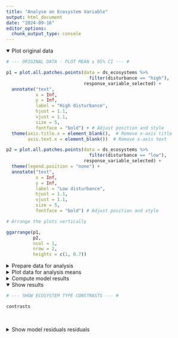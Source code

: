```yaml
---
title: "Analyse an Ecosystem Variable"
output: html_document
date: "2024-09-16"
editor_options: 
  chunk_output_type: console
---
```


<details open = "open">
     <summary>Plot original data</summary>
```r

# --- ORIGINAL DATA - PLOT MEAN ± 95% CI --- #

p1 = plot.all.patches.points(data = ds_ecosystems %>% 
                               filter(disturbance == "high"),
                             response_variable_selected) +
  annotate("text", 
           x = Inf, 
           y = Inf, 
           label = "High disturbance", 
           hjust = 1.1, 
           vjust = 1.1, 
           size = 5, 
           fontface = "bold") + # Adjust position and style
  theme(axis.title.x = element_blank(),  # Remove x-axis title
        axis.text.x = element_blank())  # Remove x-axis text

p2 = plot.all.patches.points(data = ds_ecosystems %>% 
                               filter(disturbance == "low"),
                             response_variable_selected) +
  theme(legend.position = "none") +
  annotate("text", 
           x = Inf, 
           y = Inf, 
           label = "Low disturbance", 
           hjust = 1.1, 
           vjust = 1.1, 
           size = 5, 
           fontface = "bold") # Adjust position and style

# Arrange the plots vertically

ggarrange(p1, 
          p2, 
          ncol = 1, 
          nrow = 2, 
          heights = c(1, 0.7))
```
</details>

<details>
    <summary>Prepare data for analysis</summary>
```r

# --- PREPARE DATA FOR ANALYSIS --- #

# Add baselines

baselines = ds_ecosystems %>%
  filter(time_point == time_point_of_baselines) %>%
  select(culture_ID,
         all_of(response_variable_selected)) %>%
  rename(baseline = all_of(response_variable_selected))

data_for_analysis = ds_ecosystems %>%
  left_join(baselines)

# Filter data and change level names

data_for_analysis = data_for_analysis %>%
  filter(time_point %in% time_points_model,
         #!is.na(water_addition_ml),
         !is.na(!!sym(response_variable_selected)),
         !is.infinite(!!sym(response_variable_selected))) %>%
  mutate(ecosystem_type = case_when(ecosystem_type == "Small unconnected" ~ "S",
                                    ecosystem_type == "Medium unconnected" ~ "M",
                                    ecosystem_type == "Large unconnected" ~ "L",
                                    ecosystem_type == "Small connected to small" ~ "S_S",
                                    ecosystem_type == "Small connected to large" ~ "S_L",
                                    ecosystem_type == "Medium connected to medium" ~ "M_M",
                                    ecosystem_type == "Large connected to large" ~ "L_L",
                                    ecosystem_type == "Large connected to small" ~ "L_S",
                                    TRUE ~ ecosystem_type)) %>%
  ungroup()
```
</details>

<details>
<summary>Plot data for analysis means</summary>
```r

# --- DATA FOR ANALYSIS - PLOT MEAN ± 95% CI --- #

p1 = plot.all.patches.points(data = data_for_analysis %>% 
                               filter(disturbance == "high"),
                             response_variable_selected) +
  annotate("text", 
           x = Inf, 
           y = Inf, 
           label = "High disturbance", 
           hjust = 1.1, 
           vjust = 1.1, 
           size = 5, 
           fontface = "bold") + # Adjust position and style
  theme(axis.title.x = element_blank(),  # Remove x-axis title
        axis.text.x = element_blank())  # Remove x-axis text

p2 = plot.all.patches.points(data = data_for_analysis %>% 
                               filter(disturbance == "low"),
                             response_variable_selected) +
  theme(legend.position = "none") +
  annotate("text", 
           x = Inf, 
           y = Inf, 
           label = "Low disturbance", 
           hjust = 1.1, 
           vjust = 1.1, 
           size = 5, 
           fontface = "bold") # Adjust position and style

# Arrange the plots vertically

ggarrange(p1, 
          p2, 
          ncol = 1, 
          nrow = 2, 
          heights = c(1, 0.7))
```
</details>

<details>
<summary>Compute model results</summary>
```r

# --- MODEL - CONSTRUCT --- #

# Define formula

formula = paste("get(response_variable_selected) ~",
                "ecosystem_type * disturbance * day +",
                "(day | culture_ID) +",
                "(day | baseline)") %>%
  print()

# Construct model

model = try.different.optimizers.ecos(data_for_analysis,
                                      formula)
```

```r

# --- MODEL - SUMMARY --- #

print(summary(model), digits = 1)
```

```r

# --- MODEL - ANOVA --- #

car::Anova(model, type = "III")
```

```r

# --- ESTIMATE MARGINAL MEANS --- #

emmeans_output = emmeans(model,
                         specs = ~ ecosystem_type * disturbance * day,
                         adjust = "sidak",
                         bias.adj = TRUE,
                         lmer.df = "satterthwaite") 

emmeans_output
```

```r

# --- CODE EACH LEVEL OF DISTURBANCE AND ECOSYSTEM TYPE TO THEN PRODUCE CONTRASTS --- #

high_L = c(1, rep(0,15)) 
high_L_L = c(rep(0,1), 1, rep(0,14)) 
high_L_S = c(rep(0,2), 1, rep(0,13)) 
high_M = c(rep(0,3), 1, rep(0,12)) 
high_M_M = c(rep(0,4), 1, rep(0,11)) 
high_S = c(rep(0,5), 1, rep(0,10)) 
high_S_L = c(rep(0,6), 1, rep(0,9)) 
high_S_S = c(rep(0,7), 1, rep(0,8)) 
low_L = c(rep(0,8), 1, rep(0,7))
low_L_L = c(rep(0,9), 1, rep(0,6))
low_L_S = c(rep(0,10), 1, rep(0,5))
low_M = c(rep(0,11), 1, rep(0,4))
low_M_M = c(rep(0,12), 1, rep(0,3))
low_S = c(rep(0,13), 1, rep(0,2))
low_S_L = c(rep(0,14), 1, rep(0,1))
low_S_S = c(rep(0,15), 1)
```

```r

# --- PRODUCE ECOSYSTEM TYPE CONTRASTS --- #

# Set parameters

n_of_digits = 3

# Compute constrasts

contrasts = contrast(emmeans_output, 
         method = list("high L - S" = high_L - high_S,
                       "high M - S" = high_M - high_S,
                       "low L - S" = low_L - low_S,
                       "low M - S" = low_M - low_S)) %>%
  as.data.frame() %>%
  mutate(p.value = round(p.value, digits = n_of_digits),
         estimate = round(estimate, digits = n_of_digits),
         SE = round(SE, digits = n_of_digits),
         df = round(df, digits = n_of_digits),
         t.ratio = round(t.ratio, digits = n_of_digits),
         e = "",
         e = ifelse(p.value > 0.1, 
                           "",
                           e),
         e = ifelse(p.value < 0.05, 
                           "*",
                           e),
         e = ifelse(p.value < 0.01, 
                           "**",
                           e),
         e = ifelse(p.value < 0.001, 
                           "***",
                           e)) %>%
  rename(" " = e)
```

```r

# --- PRODUCE ECOSYSTEM TYPE CONTRASTS --- #

# Set parameters

n_of_digits = 3

# Compute constrasts

contrasts = contrast(emmeans_output, 
                     method = list("high S_L - S" = high_S_L - high_S,
                                   "high S_L - S_S" = high_S_L - high_S_S,
                                   "high S_S - S" = high_S_S - high_S,
                                   "high M_M - M" = high_M_M - high_M,
                                   "high L_S - L" = high_L_S - high_L,
                                   "high L_S - L_L" = high_L_S - high_L_L,
                                   "high L_L - L" = high_L_L - high_L,
                                   "low S_L - S" = low_S_L - low_S,
                                   "low S_L - S_S" = low_S_L - low_S_S,
                                   "low S_S - S" = low_S_S - low_S,
                                   "low M_M - M" = low_M_M - low_M,
                                   "low L_S - L" = low_L_S - low_L,
                                   "low L_S - L_L" = low_L_S - low_L_L,
                                   "low L_L - L" = low_L_L - low_L)) %>%
  as.data.frame() %>%
  mutate(p.value = round(p.value, digits = n_of_digits),
         estimate = round(estimate, digits = n_of_digits),
         SE = round(SE, digits = n_of_digits),
         df = round(df, digits = n_of_digits),
         t.ratio = round(t.ratio, digits = n_of_digits),
         e = "",
         e = ifelse(p.value > 0.1, 
                           "",
                           e),
         e = ifelse(p.value < 0.05, 
                           "*",
                           e),
         e = ifelse(p.value < 0.01, 
                           "**",
                           e),
         e = ifelse(p.value < 0.001, 
                           "***",
                           e)) %>%
  rename(" " = e)
```
</details>

<details open="open">
<summary>Show results</summary>
```r

# --- SHOW ECOSYSTEM TYPE CONSTRASTS --- #

contrasts
```
</details>

<br>

<details>
<summary>Show model residuals residuals</summary>
```r

# --- PLOT MODEL RESIDUALS --- #

# Simulate residuals from the fitted model

simulationOutput <- simulateResiduals(fittedModel = model, 
                                      n = 1000) 

# Test for overdispersion in the model to check if variance exceeds mean

testDispersion(simulationOutput)

# Plot Q-Q and Residuals vs Fitted plots

plot(simulationOutput)
```
</details>
